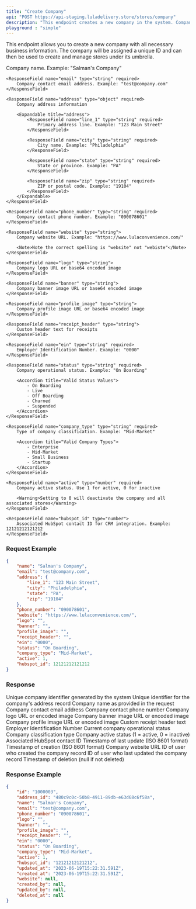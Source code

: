 ---
title: "Create Company"
api: "POST https://api-staging.luladelivery.store/stores/company"
description: "This endpoint creates a new company in the system. Companies serve as the parent entity for stores and manage business-level information including contact details, addresses, and operational status."
playground : "simple"
---

This endpoint allows you to create a new company with all necessary business information. The company will be assigned a unique ID and can then be used to create and manage stores under its umbrella.

<Accordion title="Request Body Fields">
    <ResponseField name="name" type="string" required>
        Company name. Example: "Salman's Company"
    </ResponseField>

    <ResponseField name="email" type="string" required>
        Company contact email address. Example: "test@company.com"
    </ResponseField>

    <ResponseField name="address" type="object" required>
        Company address information
        
        <Expandable title="address">
            <ResponseField name="line_1" type="string" required>
                Primary address line. Example: "123 Main Street"
            </ResponseField>
            
            <ResponseField name="city" type="string" required>
                City name. Example: "Philadelphia"
            </ResponseField>
            
            <ResponseField name="state" type="string" required>
                State or province. Example: "PA"
            </ResponseField>
            
            <ResponseField name="zip" type="string" required>
                ZIP or postal code. Example: "19104"
            </ResponseField>
        </Expandable>
    </ResponseField>

    <ResponseField name="phone_number" type="string" required>
        Company contact phone number. Example: "090078601"
    </ResponseField>

    <ResponseField name="website" type="string">
        Company website URL. Example: "https://www.lulaconvenience.com/"
        
        <Note>Note the correct spelling is "website" not "webiste"</Note>
    </ResponseField>

    <ResponseField name="logo" type="string">
        Company logo URL or base64 encoded image
    </ResponseField>

    <ResponseField name="banner" type="string">
        Company banner image URL or base64 encoded image
    </ResponseField>

    <ResponseField name="profile_image" type="string">
        Company profile image URL or base64 encoded image
    </ResponseField>

    <ResponseField name="receipt_header" type="string">
        Custom header text for receipts
    </ResponseField>

    <ResponseField name="ein" type="string" required>
        Employer Identification Number. Example: "0000"
    </ResponseField>

    <ResponseField name="status" type="string" required>
        Company operational status. Example: "On Boarding"
        
        <Accordion title="Valid Status Values">
            - On Boarding
            - Live
            - Off Boarding
            - Churned
            - Suspended
        </Accordion>
    </ResponseField>

    <ResponseField name="company_type" type="string" required>
        Type of company classification. Example: "Mid-Market"
        
        <Accordion title="Valid Company Types">
            - Enterprise
            - Mid-Market
            - Small Business
            - Startup
        </Accordion>
    </ResponseField>

    <ResponseField name="active" type="number" required>
        Company active status. Use 1 for active, 0 for inactive
        
        <Warning>Setting to 0 will deactivate the company and all associated stores</Warning>
    </ResponseField>

    <ResponseField name="hubspot_id" type="number">
        Associated HubSpot contact ID for CRM integration. Example: 12121212121212
    </ResponseField>
</Accordion>

### Request Example

```json
{
    "name": "Salman's Company",
    "email": "test@company.com",
    "address": {
        "line_1": "123 Main Street",
        "city": "Philadelphia",
        "state": "PA",
        "zip": "19104"
    },
    "phone_number": "090078601",
    "website": "https://www.lulaconvenience.com/",
    "logo": "",
    "banner": "",
    "profile_image": "",
    "receipt_header": "",
    "ein": "0000",
    "status": "On Boarding",
    "company_type": "Mid-Market",
    "active": 1,
    "hubspot_id": 12121212121212
}
```

### Response

<ResponseField name="id" type="string">
    Unique company identifier generated by the system
</ResponseField>

<ResponseField name="address_id" type="string">
    Unique identifier for the company's address record
</ResponseField>

<ResponseField name="name" type="string">
    Company name as provided in the request
</ResponseField>

<ResponseField name="email" type="string">
    Company contact email address
</ResponseField>

<ResponseField name="phone_number" type="string">
    Company contact phone number
</ResponseField>

<ResponseField name="logo" type="string">
    Company logo URL or encoded image
</ResponseField>

<ResponseField name="banner" type="string">
    Company banner image URL or encoded image
</ResponseField>

<ResponseField name="profile_image" type="string">
    Company profile image URL or encoded image
</ResponseField>

<ResponseField name="receipt_header" type="string">
    Custom receipt header text
</ResponseField>

<ResponseField name="ein" type="string">
    Employer Identification Number
</ResponseField>

<ResponseField name="status" type="string">
    Current company operational status
</ResponseField>

<ResponseField name="company_type" type="string">
    Company classification type
</ResponseField>

<ResponseField name="active" type="number">
    Company active status (1 = active, 0 = inactive)
</ResponseField>

<ResponseField name="hubspot_id" type="string">
    Associated HubSpot contact ID
</ResponseField>

<ResponseField name="updated_at" type="string">
    Timestamp of last update (ISO 8601 format)
</ResponseField>

<ResponseField name="created_at" type="string">
    Timestamp of creation (ISO 8601 format)
</ResponseField>

<ResponseField name="website" type="string">
    Company website URL
</ResponseField>

<ResponseField name="created_by" type="string">
    ID of user who created the company record
</ResponseField>

<ResponseField name="updated_by" type="string">
    ID of user who last updated the company record
</ResponseField>

<ResponseField name="deleted_at" type="string">
    Timestamp of deletion (null if not deleted)
</ResponseField>

### Response Example

```json
{
    "id": "1000003",
    "address_id": "480c9c0c-50b8-4911-89db-e63d68c6f58a",
    "name": "Salman's Company",
    "email": "test@company.com",
    "phone_number": "090078601",
    "logo": "",
    "banner": "",
    "profile_image": "",
    "receipt_header": "",
    "ein": "0000",
    "status": "On Boarding",
    "company_type": "Mid-Market",
    "active": 1,
    "hubspot_id": "12121212121212",
    "updated_at": "2023-06-19T15:22:31.591Z",
    "created_at": "2023-06-19T15:22:31.591Z",
    "website": null,
    "created_by": null,
    "updated_by": null,
    "deleted_at": null
}
```
